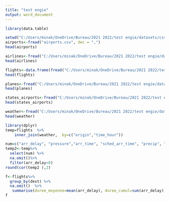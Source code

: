 ```yaml
---
title: "test engie"
output: word_document
---
```


```r
library(data.table)
```


```r

setwd("C:/Users/minak/OneDrive/Bureau/2021 2022/test engie/datasets/csv")
airports<-fread("airports.csv", dec = ",")
head(airports)

```
```r
airlines<-fread("C:/Users/minak/OneDrive/Bureau/2021 2022/test engie/datasets/csv/airlines.csv")
head(airlines)
```

```r
flights<-data.frame(fread("C:/Users/minak/OneDrive/Bureau/2021 2022/test engie/datasets/csv/flights.csv" , dec = ","))
head(flights)
```

```r
planes<-fread("C:/Users/minak/OneDrive/Bureau/2021 2022/test engie/datasets/csv/planes.csv", dec = ",")
head(planes)
```

```r
states_airports<-fread("C:/Users/minak/OneDrive/Bureau/2021 2022/test engie/datasets/csv/states_airports.csv", dec = ",")
head(states_airports)
```

```r

weather<-fread("C:/Users/minak/OneDrive/Bureau/2021 2022/test engie/datasets/csv/weather.csv", dec = ",")
head(weather)
```

```r
library(dplyr)
temp=flights  %>%
    inner_join(weather,  by=c("origin","time_hour"))

num=c("arr_delay", "pressure","arr_time", "sched_arr_time", "precip", "humid", "visib")
temp2<-temp%>%
  select(num) %>%
  na.omit()%>%
  filter(arr_delay<0)
round(cor(temp2 ),2)
```

```r
f<-flights%>%
  group_by(dest) %>%
  na.omit()  %>%
   summarise(duree_moyenne=mean(arr_delay), duree_cumul=sum(arr_delay))
f
```
